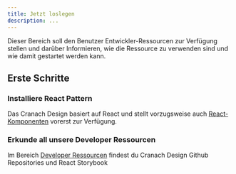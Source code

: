 ```yaml
---
title: Jetzt loslegen
description: ...
---
```


<PageDescription>

Dieser Bereich soll den Benutzer Entwickler-Ressourcen zur Verfügung stellen und darüber Informieren, wie die Ressource zu verwenden sind und wie damit gestartet werden kann.

</PageDescription>


## Erste Schritte

### Installiere React Pattern

Das Cranach Design basiert auf React und stellt vorzugsweise auch [React-Komponenten](./react-tutorial) vorerst zur Verfügung.

### Erkunde all unsere Developer Ressourcen
Im Bereich [Developer Ressourcen](./developer-ressources) findest du Cranach Design Github Repositories und React Storybook

